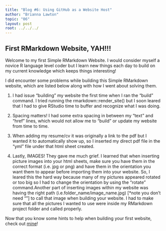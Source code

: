 ```yaml
---
title: "Blog #6: Using GitHub as a Website Host"
author: "Brianna Lawton"
topic: "06"
layout: post
root: ../../../
---
```


## First RMarkdown Website, YAH!!!

Welcome to my first Simple RMarkdown Website. I would consider myself a novice R language level coder but I learn new things each day to build on my current knowledge which keeps things interesting!

I did encounter some problems while building this Simple RMarkdown website, which are listed below along with how I went about solving them.

1. I had issue "building" my website the first time when I ran the "build" command. I tried running the rmarkdown::render_site() but I soon leared that I had to give RStudio time to buffer and recognize what I was doing. 

2. Spacing matters! I had some extra spacing in between my "text" and "href" lines, which would not allow me to "build" or update my website from time to time.

3. When adding my resume/cv it was originally a link to the pdf but I wanted it to automatically show up, so I inserted my direct pdf file in the "yml" file under that html sheet created.

4. Lastly, IMAGES! They gave me much grief. I learned that when inserting picture images into your html sheets, make sure you have them in the correct format (i.e. jpg or png) and have them in the orientation you want them to appear before importing them into your website. So, I leared this the hard way because many of my pictures appeared rotated or too big so I had to change the orientation by using the "rotate" command.Another part of inserting images within my website was having the right path (i.e.folder_name/image_name.jpg) [*note you don't need ""] to call that image when building your website. I had to make sure that all the pictures I wanted to use were inside my RMarkdown project folder and called properly. 

Now that you know some hints to help when building your first website, check out [mine](brlaw17.github.io)!

